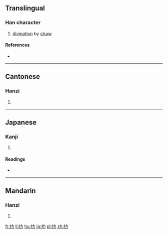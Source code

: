 ==Translingual==

===Han character===
{{Han char|rn=64|rad=手|as=02|sn=5|four=5402<sub>7</sub>|canj=手大尸 (QKS)|ids=⿰[[扌]][[力]]}}

# [[divination]] by [[straw]]

====References====
* {{Han ref|kx=0417.090|dkj=11778|dj=0763.100|hdz=31827.100|uh=6250|ud=25168|bh=C97D|bd=51581}}

----

==Cantonese==

===Hanzi===
{{yue-hanzi|jyut=[[lak6]], [[lik1]]|y=lak6, lik1}}

# {{defn|lang=yue|sort=手02}}

----

==Japanese==

===Kanji===
{{ja-kanji|grade=|rs=手02}}

# {{defn|lang=ja|sort=手02}}

====Readings====
* {{ja-readings|on=[[ろく]] (roku), [[りょく]] (ryoku), [[りき]] (riki)|kun=}}

----

==Mandarin==

===Hanzi===
{{cmn-hanzi|pin=[[lè]] ([[le4]])|wg=le<sup>4</sup>}}

# {{defn|lang=cmn|sort=手02}}

[[fr:扐]]
[[li:扐]]
[[hu:扐]]
[[ja:扐]]
[[pl:扐]]
[[zh:扐]]